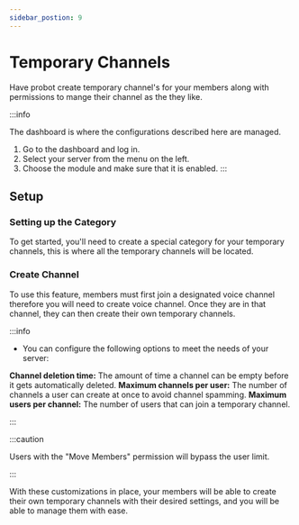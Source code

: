 ```yaml
---
sidebar_postion: 9
---
```


# Temporary Channels

Have probot create temporary channel's for your members along with permissions to mange their channel as the they like.

:::info

The dashboard is where the configurations described here are managed.

1. Go to the dashboard and log in.
2. Select your server from the menu on the left.
3. Choose the module and make sure that it is enabled.
:::

## Setup

### Setting up the Category
To get started, you'll need to create a special category for your temporary channels, this is where all the temporary channels will be located.

### Create Channel

To use this feature, members must first join a designated voice channel therefore you will need to create voice channel. Once they are in that channel, they can then create their own temporary channels.

:::info

- You can configure the following options to meet the needs of your server:

**Channel deletion time:** The amount of time a channel can be empty before it gets automatically deleted.
**Maximum channels per user:** The number of channels a user can create at once to avoid channel spamming.
**Maximum users per channel:** The number of users that can join a temporary channel.

:::

:::caution

Users with the "Move Members" permission will bypass the user limit.

:::

With these customizations in place, your members will be able to create their own temporary channels with their desired settings, and you will be able to manage them with ease.
